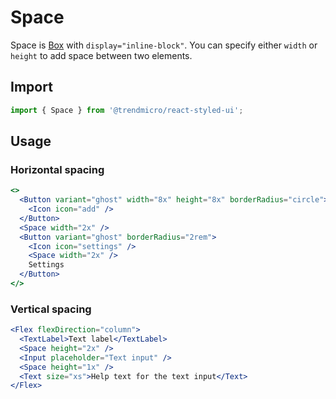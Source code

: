 # Space

Space is [Box](./box) with `display="inline-block"`. You can specify either `width` or `height` to add space between two elements.

## Import

```js
import { Space } from '@trendmicro/react-styled-ui';
```

## Usage

### Horizontal spacing

```jsx
<>
  <Button variant="ghost" width="8x" height="8x" borderRadius="circle">
    <Icon icon="add" />
  </Button>
  <Space width="2x" />
  <Button variant="ghost" borderRadius="2rem">
    <Icon icon="settings" />
    <Space width="2x" />
    Settings
  </Button>
</>
```

### Vertical spacing

```jsx
<Flex flexDirection="column">
  <TextLabel>Text label</TextLabel>
  <Space height="2x" />
  <Input placeholder="Text input" />
  <Space height="1x" />
  <Text size="xs">Help text for the text input</Text>
</Flex>
```
